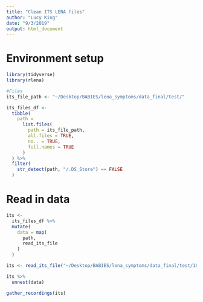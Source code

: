 ```yaml
---
title: "Clean ITS LENA files"
author: "Lucy King"
date: "9/3/2019"
output: html_document
---
```


# Environment setup
```r
library(tidyverse)
library(rlena)

#Files
its_file_path <- "~/Desktop/BABIES/lena_symptoms/data_final/test/"

its_files_df <-
  tibble(
    path = 
      list.files(
        path = its_file_path,
        all.files = TRUE,
        no.. = TRUE,
        full.names = TRUE
      )
  ) %>% 
  filter(
    str_detect(path, "/.DS_Store") == FALSE
  )
```

# Read in data
```r
its <-
  its_files_df %>%
  mutate(
    data = map(
      path, 
      read_its_file
    )
  )

its <- read_its_file("~/Desktop/BABIES/lena_symptoms/data_final/test/1011_e20180417_152416_003673.its")
```

```r
its %>%
  unnest(data)

gather_recordings(its)
```

